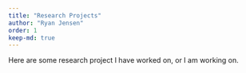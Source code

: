 ```yaml
---
title: "Research Projects"
author: "Ryan Jensen"
order: 1
keep-md: true
---
```


Here are some research project I have worked on, or I am working on.
